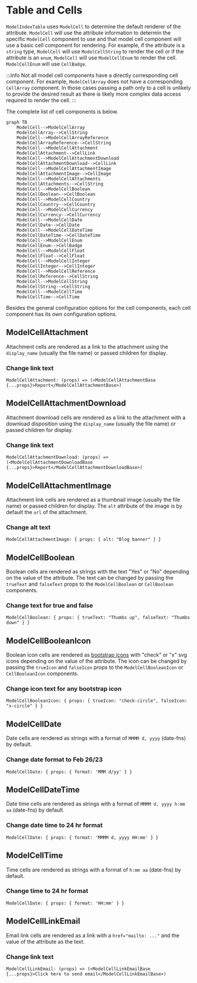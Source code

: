 # Table and Cells

`ModelIndexTable` uses `ModelCell` to determine the default renderer of the attribute. `ModelCell` will use the attribute information to determin the specific `ModelCell` component to use and that model cell component will use a basic cell component for rendering. For example, if the attribute is a `string` type, `ModelCell` will use `ModelCellString` to render the cell or if the attribute is an `enum`, `ModelCell` will use `ModelCellEnum` to render the cell. `ModelCellEnum` will use `CellBadge`.

:::info
Not all model cell components have a directly corresponding cell component. For example, `ModelCellArray` does not have a corresponding `CellArray` component. In those cases passing a path only to a cell is unlikely to provide the desired result as there is likely more complex data access required to render the cell.
:::

The complete list of cell components is below.

```mermaid
graph TB
    ModelCell-->ModelCellArray
    ModelCellArray-->CellString
    ModelCell-->ModelCellArrayReference
    ModelCellArrayReference-->CellString
    ModelCell-->ModelCellAttachment
    ModelCellAttachment-->CellLink
    ModelCell-->ModelCellAttachmentDownload
    ModelCellAttachmentDownload-->CellLink
    ModelCell-->ModelCellAttachmentImage
    ModelCellAttachmentImage-->CellImage
    ModelCell-->ModelCellAttachments
    ModelCellAttachments-->CellString
    ModelCell-->ModelCellBoolean
    ModelCellBoolean-->CellBoolean
    ModelCell-->ModelCellCountry
    ModelCellCountry-->CellCountry
    ModelCell-->ModelCellCurrency
    ModelCellCurrency-->CellCurrency
    ModelCell-->ModelCellDate
    ModelCellDate-->CellDate
    ModelCell-->ModelCellDateTime
    ModelCellDateTime-->CellDateTime
    ModelCell-->ModelCellEnum
    ModelCellEnum-->CellBadge
    ModelCell-->ModelCellFloat
    ModelCellFloat-->CellFloat
    ModelCell-->ModelCellInteger
    ModelCellInteger-->CellInteger
    ModelCell-->ModelCellReference
    ModelCellReference-->CellString
    ModelCell-->ModelCellString
    ModelCellString-->CellString
    ModelCell-->ModelCellTime
    ModelCellTime-->CellTime
```

Besides the general configuration options for the cell components, each cell component has its own configuration options.

## ModelCellAttachment

Attachment cells are rendered as a link to the attachment using the `display_name` (usually the file name) or passed children for display.

### Change link text

```rhinoconfig title="src/rhino.config.js"
ModelCellAttachment: (props) => (<ModelCellAttachmentBase {...props}>Report</ModelCellAttachmentBase>)
```

## ModelCellAttachmentDownload

Attachment download cells are rendered as a link to the attachment with a download disposition using the `display_name` (usually the file name) or passed children for display.

### Change link text

```rhinoconfig title="src/rhino.config.js"
ModelCellAttachmentDownload: (props) => (<ModelCellAttachmentDownloadBase {...props}>Report</ModelCellAttachmentDownloadBase>)
```

## ModelCellAttachmentImage

Attachment link cells are rendered as a thumbnail image (usually the file name) or passed children for display. The `alt` attribute of the image is by default the `url` of the attachment.

### Change alt text

```rhinoconfig title="src/rhino.config.js"
ModelCellAttachmentImage: { props: { alt: "Blog banner" } }
```

## ModelCellBoolean

Boolean cells are rendered as strings with the text "Yes" or "No" depending on the value of the attribute. The text can be changed by passing the `trueText` and `falseText` props to the `ModelCellBoolean` or `CellBoolean` components.

### Change text for true and false

```rhinoconfig title="src/rhino.config.js"
ModelCellBoolean: { props: { trueText: "Thumbs up", falseText: "Thumbs down" } }
```

## ModelCellBooleanIcon

Boolean icon cells are rendered as [bootstrap icons](https://icons.getbootstrap.com/) with "check" or "x" svg icons depending on the value of the attribute. The icon can be changed by passing the `trueIcon` and `falseIcon` props to the `ModelCellBooleanIcon` or `CellBooleanIcon` components.

### Change icon text for any bootstrap icon

```rhinoconfig title="src/rhino.config.js"
ModelCellBooleanIcon: { props: { trueIcon: "check-circle", falseIcon: "x-circle" } }
```

## ModelCellDate

Date cells are rendered as strings with a format of `MMMM d, yyyy` (date-fns) by default.

### Change date format to Feb 26/23

```rhinoconfig title="src/rhino.config.js"
ModelCellDate: { props: { format: 'MMM d/yy' } }
```

## ModelCellDateTime

Date time cells are rendered as strings with a format of `MMMM d, yyyy h:mm aa` (date-fns) by default.

### Change date time to 24 hr format

```rhinoconfig title="src/rhino.config.js"
ModelCellDate: { props: { format: 'MMMM d, yyyy HH:mm' } }
```

## ModelCellTime

Time cells are rendered as strings with a format of `h:mm aa` (date-fns) by default.

### Change time to 24 hr format

```rhinoconfig title="src/rhino.config.js"
ModelCellDate: { props: { format: 'HH:mm' } }
```
## ModelCellLinkEmail

Email link cells are rendered as a link with a `href="mailto: ..."` and the value of the attribute as the text.

### Change link text

```rhinoconfig title="src/rhino.config.js"
ModelCellLinkEmail: (props) => (<ModelCellLinkEmailBase {...props}>Click here to send email</ModelCellLinkEmailBase>)
```
